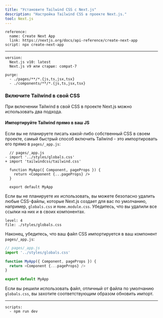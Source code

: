 ```yaml
---
title: "Установите Tailwind CSS с Next.js"
description: "Настройка Tailwind CSS в проекте Next.js."
tool: Next.js
---
```


```preval installation
reference:
  name: Create Next App
  link: https://nextjs.org/docs/api-reference/create-next-app
script: npx create-next-app
```

---

```preval setup
version:
  Next.js v10: latest
  Next.js v9 или старше: compat-7
```

```preval configuration
purge: 
  - ./pages/**/*.{js,ts,jsx,tsx}
  - ./components/**/*.{js,ts,jsx,tsx}
```

### Включите Tailwind в свой CSS

При включении Tailwind в свой CSS в проекте Next.js можно использовать два подхода.

#### Импортируйте Tailwind прямо в ваш JS

Если вы не планируете писать какой-либо собственный CSS в своем проекте, самый быстрый способ включить Tailwind - это импортировать его прямо в `pages/_app.js`:

```diff-js
  // pages/_app.js
- import '../styles/globals.css'
+ import 'tailwindcss/tailwind.css'

  function MyApp({ Component, pageProps }) {
    return <Component {...pageProps} />
  }

  export default MyApp
```

Если вы не планируете их использовать, вы можете безопасно удалить любые CSS-файлы, которые Next.js создает для вас по умолчанию, например, `globals.css` и `Home.module.css`. Убедитесь, что вы удалили все ссылки на них и в своих компонентах.

```preval include
level: 4
file: ./styles/globals.css 
```

Наконец, убедитесь, что ваш файл CSS импортируется в ваш компонент `pages/_app.js`:

```js
// pages/_app.js
import '../styles/globals.css'

function MyApp({ Component, pageProps }) {
  return <Component {...pageProps} />
}

export default MyApp
```

Если вы решили использовать файл, отличный от файла по умолчанию `globals.css`, вы захотите соответствующим образом обновить импорт.

---

```preval finish
scripts:
  - npm run dev
```

